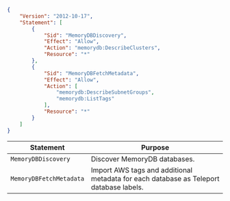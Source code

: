 ```json
{
    "Version": "2012-10-17",
    "Statement": [
        {
            "Sid": "MemoryDBDiscovery",
            "Effect": "Allow",
            "Action": "memorydb:DescribeClusters",
            "Resource": "*"
        },
        {
            "Sid": "MemoryDBFetchMetadata",
            "Effect": "Allow",
            "Action": [
                "memorydb:DescribeSubnetGroups",
                "memorydb:ListTags"
            ],
            "Resource": "*"
        }
    ]
}
```

| Statement | Purpose |
| --------- | ------- |
| `MemoryDBDiscovery` | Discover MemoryDB databases. |
| `MemoryDBFetchMetadata` | Import AWS tags and additional metadata for each database as Teleport database labels. |
